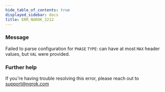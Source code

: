 ```yaml
---
hide_table_of_contents: true
displayed_sidebar: docs
title: ERR_NGROK_2212
---
```


### Message

Failed to parse configuration for `PHASE` `TYPE`: can have at most `MAX` header values, but `VAL` were provided.

<ErrorDetails />

### Further help

If you're having trouble resolving this error, please reach out to [support@ngrok.com](mailto:support@ngrok.com?subject=Help%20with%20ERR_NGROK_2212)
